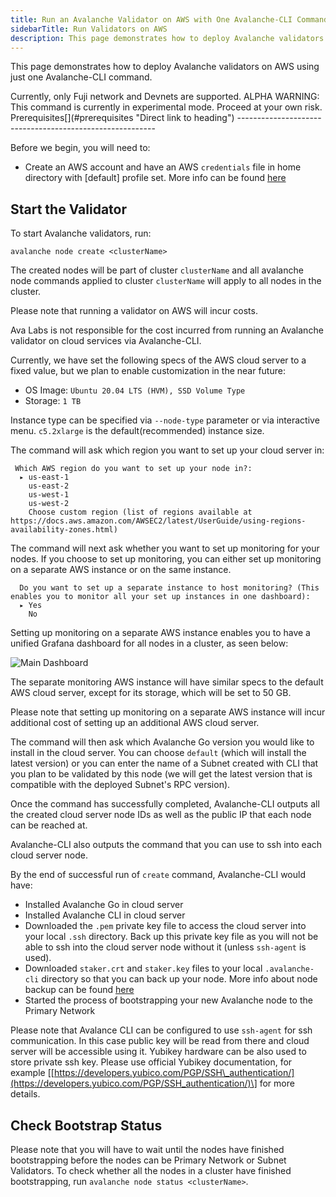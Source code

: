 ```yaml
---
title: Run an Avalanche Validator on AWS with One Avalanche-CLI Command
sidebarTitle: Run Validators on AWS
description: This page demonstrates how to deploy Avalanche validators on AWS using just one Avalanche-CLI command.
---
```

This page demonstrates how to deploy Avalanche validators on AWS using just one Avalanche-CLI command.


<Callout type="info">
Currently, only Fuji network and Devnets are supported.
</Callout>

<Callout type="warning">
ALPHA WARNING: This command is currently in experimental mode. Proceed at your own risk.
</Callout>
Prerequisites[​](#prerequisites "Direct link to heading")
---------------------------------------------------------

Before we begin, you will need to:

- Create an AWS account and have an AWS `credentials` file in home directory with \[default\] profile set. More info can be found [here](https://docs.aws.amazon.com/sdkref/latest/guide/file-format.html#file-format-creds)

Start the Validator[​](#start-the-validator "Direct link to heading")
---------------------------------------------------------------------

To start Avalanche validators, run:

```
avalanche node create <clusterName>
```

The created nodes will be part of cluster `clusterName` and all avalanche node commands applied to cluster `clusterName` will apply to all nodes in the cluster.


<Callout type="info">
Please note that running a validator on AWS will incur costs.

Ava Labs is not responsible for the cost incurred from running an Avalanche validator on cloud services via Avalanche-CLI.
</Callout>

Currently, we have set the following specs of the AWS cloud server to a fixed value, but we plan to enable customization in the near future:

- OS Image: `Ubuntu 20.04 LTS (HVM), SSD Volume Type`
- Storage: `1 TB`

Instance type can be specified via `--node-type` parameter or via interactive menu. `c5.2xlarge` is the default(recommended) instance size.

The command will ask which region you want to set up your cloud server in:

```
 Which AWS region do you want to set up your node in?: 
  ▸ us-east-1
    us-east-2
    us-west-1
    us-west-2
    Choose custom region (list of regions available at https://docs.aws.amazon.com/AWSEC2/latest/UserGuide/using-regions-availability-zones.html)
```

The command will next ask whether you want to set up monitoring for your nodes. If you choose to set up monitoring, you can either set up monitoring on a separate AWS instance or on the same instance.

```
  Do you want to set up a separate instance to host monitoring? (This enables you to monitor all your set up instances in one dashboard): 
  ▸ Yes
    No
```

Setting up monitoring on a separate AWS instance enables you to have a unified Grafana dashboard for all nodes in a cluster, as seen below:

![Main Dashboard](/images/run-validators1.png)

The separate monitoring AWS instance will have similar specs to the default AWS cloud server, except for its storage, which will be set to 50 GB.

Please note that setting up monitoring on a separate AWS instance will incur additional cost of setting up an additional AWS cloud server.

The command will then ask which Avalanche Go version you would like to install in the cloud server. You can choose `default` (which will install the latest version) or you can enter the name of a Subnet created with CLI that you plan to be validated by this node (we will get the latest version that is compatible with the deployed Subnet's RPC version).

Once the command has successfully completed, Avalanche-CLI outputs all the created cloud server node IDs as well as the public IP that each node can be reached at.

Avalanche-CLI also outputs the command that you can use to ssh into each cloud server node.

By the end of successful run of `create` command, Avalanche-CLI would have:

- Installed Avalanche Go in cloud server
- Installed Avalanche CLI in cloud server
- Downloaded the `.pem` private key file to access the cloud server into your local `.ssh` directory. Back up this private key file as you will not be able to ssh into the cloud server node without it (unless `ssh-agent` is used).
- Downloaded `staker.crt` and `staker.key` files to your local `.avalanche-cli` directory so that you can back up your node. More info about node backup can be found [here](/nodes/maintain/backup-restore)
- Started the process of bootstrapping your new Avalanche node to the Primary Network

Please note that Avalance CLI can be configured to use `ssh-agent` for ssh communication. In this case public key will be read from there and cloud server will be accessible using it. Yubikey hardware can be also used to store private ssh key. Please use official Yubikey documentation, for example \[[https://developers.yubico.com/PGP/SSH\_authentication/](https://developers.yubico.com/PGP/SSH_authentication/)\] for more details.

Check Bootstrap Status[​](#check-bootstrap-status "Direct link to heading")
---------------------------------------------------------------------------

Please note that you will have to wait until the nodes have finished bootstrapping before the nodes can be Primary Network or Subnet Validators. To check whether all the nodes in a cluster have finished bootstrapping, run `avalanche node status <clusterName>`.
